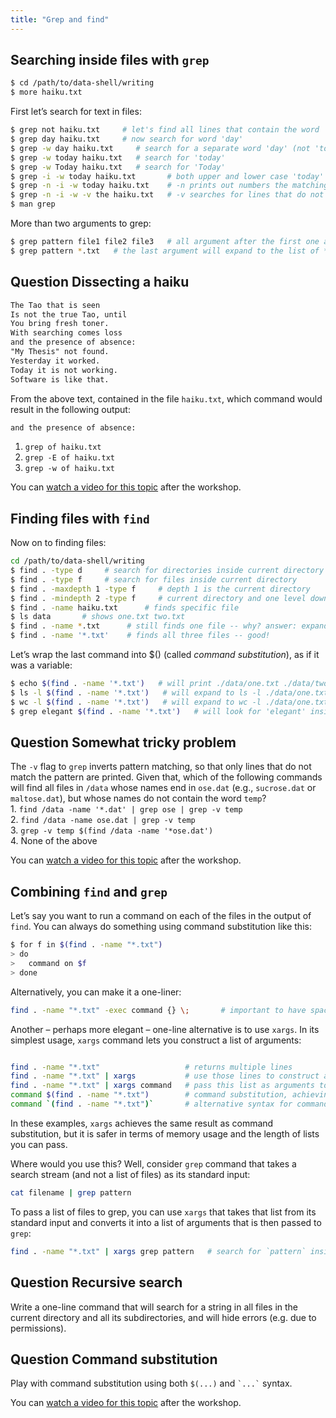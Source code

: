 ```yaml
---
title: "Grep and find"
---
```


## Searching inside files with `grep`

```sh
$ cd /path/to/data-shell/writing
$ more haiku.txt
```

First let's search for text in files:

```sh
$ grep not haiku.txt     # let's find all lines that contain the word 'not'
$ grep day haiku.txt     # now search for word 'day'
$ grep -w day haiku.txt     # search for a separate word 'day' (not 'today', etc.)
$ grep -w today haiku.txt   # search for 'today'
$ grep -w Today haiku.txt   # search for 'Today'
$ grep -i -w today haiku.txt       # both upper and lower case 'today'
$ grep -n -i -w today haiku.txt    # -n prints out numbers the matching lines
$ grep -n -i -w -v the haiku.txt   # -v searches for lines that do not contain 'the'
$ man grep
```

More than two arguments to grep:

```sh
$ grep pattern file1 file2 file3   # all argument after the first one are assumed to be filenames
$ grep pattern *.txt   # the last argument will expand to the list of *.txt files
```



::: {.callout-caution collapse="true"}
## Question Dissecting a haiku
```txt
The Tao that is seen
Is not the true Tao, until
You bring fresh toner.
With searching comes loss
and the presence of absence:
"My Thesis" not found.
Yesterday it worked.
Today it is not working.
Software is like that.
```
From the above text, contained in the file `haiku.txt`, which command would result in the following output:
```txt
and the presence of absence:
```
1. `grep of haiku.txt`
2. `grep -E of haiku.txt`
3. `grep -w of haiku.txt`
:::





<!-- 09-grep.mkv -->
::: {.callout-note}
You can [watch a video for this topic](https://youtu.be/mbZ8nB-V4zQ){target="_blank"} after the workshop.
:::





## Finding files with `find`

Now on to finding files:

```sh
cd /path/to/data-shell/writing
$ find . -type d     # search for directories inside current directory
$ find . -type f     # search for files inside current directory
$ find . -maxdepth 1 -type f     # depth 1 is the current directory
$ find . -mindepth 2 -type f     # current directory and one level down
$ find . -name haiku.txt      # finds specific file
$ ls data       # shows one.txt two.txt
$ find . -name *.txt      # still finds one file -- why? answer: expands *.txt to haiku.txt
$ find . -name '*.txt'    # finds all three files -- good!
```

Let's wrap the last command into $() (called *command substitution*), as if it was a variable:

```sh
$ echo $(find . -name '*.txt')   # will print ./data/one.txt ./data/two.txt ./haiku.txt
$ ls -l $(find . -name '*.txt')   # will expand to ls -l ./data/one.txt ./data/two.txt ./haiku.txt
$ wc -l $(find . -name '*.txt')   # will expand to wc -l ./data/one.txt ./data/two.txt ./haiku.txt
$ grep elegant $(find . -name '*.txt')   # will look for 'elegant' inside all *.txt files
```




::: {.callout-caution collapse="true"}
## Question Somewhat tricky problem
The `-v` flag to `grep` inverts pattern matching, so that only lines that do not match the pattern are printed. Given
that, which of the following commands will find all files in `/data` whose names end in `ose.dat` (e.g., `sucrose.dat`
or `maltose.dat`), but whose names do not contain the word `temp`?  
1. `find /data -name '*.dat' | grep ose | grep -v temp`  
2. `find /data -name ose.dat | grep -v temp`  
3. `grep -v temp $(find /data -name '*ose.dat')`  
4. None of the above
:::






<!-- 09-find.mkv -->
::: {.callout-note}
You can [watch a video for this topic](https://youtu.be/AnwsnESj82Q){target="_blank"} after the workshop.
:::






## Combining `find` and `grep`
<!-- ## Running a command on the results of `find` -->

Let's say you want to run a command on each of the files in the output of `find`. You can always do something
using command substitution like this:

```sh
$ for f in $(find . -name "*.txt")
> do
>   command on $f
> done
```

Alternatively, you can make it a one-liner:

```sh
find . -name "*.txt" -exec command {} \;       # important to have spaces
```

Another -- perhaps more elegant -- one-line alternative is to use `xargs`. In its simplest usage, `xargs`
command lets you construct a list of arguments:

```sh

find . -name "*.txt"                   # returns multiple lines
find . -name "*.txt" | xargs           # use those lines to construct a list
find . -name "*.txt" | xargs command   # pass this list as arguments to `command`
command $(find . -name "*.txt")        # command substitution, achieving the same result (this is riskier!)
command `(find . -name "*.txt")`       # alternative syntax for command substitution
```

In these examples, `xargs` achieves the same result as command substitution, but it is safer in terms of
memory usage and the length of lists you can pass.

Where would you use this? Well, consider `grep` command that takes a search stream (and not a list of files)
as its standard input:

```sh
cat filename | grep pattern
```

To pass a list of files to grep, you can use `xargs` that takes that list from its standard input and converts
it into a list of arguments that is then passed to `grep`:

```sh
find . -name "*.txt" | xargs grep pattern   # search for `pattern` inside all those files (`grep` does not take a list of files as standard input)
```

::: {.callout-caution collapse="true"}
## Question Recursive search
Write a one-line command that will search for a string in all files in the current directory and all its subdirectories,
and will hide errors (e.g. due to permissions).
:::

::: {.callout-caution collapse="true"}
## Question Command substitution
Play with command substitution using both `$(...)` and ``` `...` ``` syntax.
:::

<!-- 09-findgrep.mkv -->
::: {.callout-note}
You can [watch a video for this topic](https://youtu.be/aFrMKkjMIHY){target="_blank"} after the workshop.
:::
